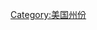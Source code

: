 {{Catnav|頁面分類|地理|行政区划|一级行政区|美国州份}}

{{catmore}}
{{Commonscat|Arkansas}}

{{DEFAULTSORT:Arkansas}}
[[Category:美国州份|Category:美国州份]]